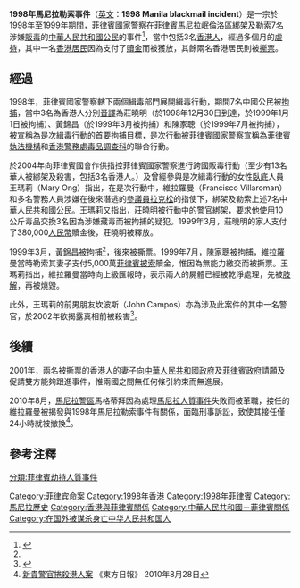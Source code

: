 '''1998年馬尼拉勒索事件'''（[[英文|英文]]：'''1998 Manila blackmail incident'''）是一宗於1998年至1999年期間，[[菲律賓國家警察|菲律賓國家警察]]在[[菲律賓|菲律賓]][[馬尼拉|馬尼拉]][[岷倫洛區|岷倫洛區]][[綁架|綁架]]及[[勒索|勒索]]7名涉嫌[[販毒|販毒]]的[[中華人民共和國國籍|中華人民共和國公民]]的事件<ref name="I1">{{cite news |url=http://newsinfo.inquirer.net/breakingnews/metro/view/20100827-289069/Acting-MPD-chief-facing-raps-over-abduction-of-HK-residents |title=Acting MPD chief facing raps over abduction of HK residents |publisher=Newsinfo.inquirer.net |date=2010-08-27 |accessdate=2010-09-08 |location=Philippines |deadurl=yes |archiveurl=https://web.archive.org/web/20100830135004/http://newsinfo.inquirer.net/breakingnews/metro/view/20100827-289069/Acting-MPD-chief-facing-raps-over-abduction-of-HK-residents |archivedate=2010-08-30 }}</ref>，當中包括3名[[香港人|香港人]]，經過多個月的[[虐待|虐待]]，其中一名[[香港居民|香港居民]]因為支付了[[贖金|贖金]]而被獲放，其餘兩名香港居民則被[[撕票|撕票]]。

== 經過 == 
1998年，菲律賓國家警察轄下兩個緝毒部門展開緝毒行動，期間7名中國公民被[[拘捕|拘捕]]，當中3名為香港人分別[[音譯|音譯]]為莊曉明（於1998年12月30日到達，於1999年1月1日被拘捕）、黃錦昌（於1999年3月被拘捕）和陳家聰（於1999年7月被拘捕），被宣稱為是次緝毒行動的首要拘捕目標，是次行動被菲律賓國家警察宣稱為菲律賓[[執法機構|執法機構]]和[[香港警務處|香港警務處]][[毒品調查科|毒品調查科]]的聯合行動。

於2004年向菲律賓國會作供指控菲律賓國家警察進行跨國販毒行動（至少有13名華人被綁架及殺害，包括3名香港人。）及曾經參與是次緝毒行動的女性[[臥底|臥底]]人員王瑪莉（Mary Ong）指出，在是次行動中，維拉羅曼（Francisco Villaroman）和多名警務人員涉嫌在後來潛逃的[[參議員|參議員]][[班斐洛·拉克森|拉克松]]的指使下，綁架及勒索上述7名中華人民共和國公民。王瑪莉又指出，莊曉明被行動中的警官綁架，要求他使用10公斤毒品交換3名因為涉嫌藏毒而被拘捕的疑犯。1999年3月，莊曉明的家人支付了380,000[[人民幣|人民幣]]贖金後，莊曉明被釋放。

1999年3月，黃錦昌被拘捕<ref name="HKD1"/>，後來被撕票。1999年7月，陳家聰被拘捕，維拉羅曼當時勒索其妻子支付5,000萬[[菲律賓披索|菲律賓披索]]贖金，惟因為無能力繳交而被撕票。王瑪莉指出，維拉羅曼當時向上級匯報時，表示兩人的屍體已經被乾淨處理，先被[[肢解|肢解]]，再被燒毀。

此外，王瑪莉的前男朋友坎波斯（John Campos）亦為涉及此案件的其中一名警官，於2002年欲揭露真相前被殺害<ref name="HKD1">{{cite news|url=http://www.hkdailynews.com.hk/news.php?id=118789|title=新任警察總長一天下台 涉綁架謀殺3港人|publisher=HKdailynews.com.hk|accessdate=2010-09-08|location=Hong Kong|deadurl=yes|archiveurl=https://web.archive.org/web/20111006135829/http://www.hkdailynews.com.hk/news.php?id=118789|archivedate=2011-10-06}}</ref>。

== 後續 ==
2001年，兩名被撕票的香港人的妻子向[[中華人民共和國政府|中華人民共和國政府]]及[[菲律賓政府|菲律賓政府]]請願及促請雙方能夠跟進事件，惟兩國之間無任何條引約束而無進展。

2010年8月，[[馬尼拉警區|馬尼拉警區]]馬格蒂拜因為處理[[馬尼拉人質事件|馬尼拉人質事件]]失敗而被革職，接任的維拉羅曼被揭發與1998年馬尼拉勒索事件有關係，面臨刑事訴訟，致使其接任僅24小時就被撤換<ref>[http://orientaldaily.on.cc/cnt/news/20100828/00176_018.html 新貴警官捲殺港人案] {{Wayback|url=http://orientaldaily.on.cc/cnt/news/20100828/00176_018.html |date=20160304193935 }} 《東方日報》 2010年8月28日</ref>。

== 參考注釋 ==
{{Reflist|2}}

[[分類:菲律賓劫持人質事件|分類:菲律賓劫持人質事件]]
[[Category:菲律宾命案|Category:菲律宾命案]]
[[Category:1998年香港|Category:1998年香港]]
[[Category:1998年菲律賓|Category:1998年菲律賓]]
[[Category:馬尼拉歷史|Category:馬尼拉歷史]]
[[Category:香港與菲律賓關係|Category:香港與菲律賓關係]]
[[Category:中華人民共和國－菲律賓關係|Category:中華人民共和國－菲律賓關係]]
[[Category:在国外被谋杀身亡中华人民共和国人|Category:在国外被谋杀身亡中华人民共和国人]]